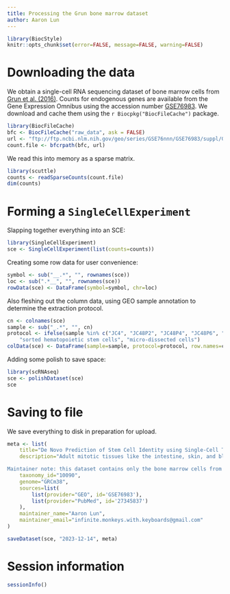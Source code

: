 ```yaml
---
title: Processing the Grun bone marrow dataset
author: Aaron Lun
---
```


```r
library(BiocStyle)
knitr::opts_chunk$set(error=FALSE, message=FALSE, warning=FALSE)
```

# Downloading the data

We obtain a single-cell RNA sequencing dataset of bone marrow cells from [Grun et al. (2016)](https://doi.org/10.1016/j.stem.2016.05.010).
Counts for endogenous genes are available from the Gene Expression Omnibus
using the accession number [GSE76983](https://www.ncbi.nlm.nih.gov/geo/query/acc.cgi?acc=GSE76983).
We download and cache them using the `r Biocpkg("BiocFileCache")` package.

```r
library(BiocFileCache)
bfc <- BiocFileCache("raw_data", ask = FALSE)
url <- "ftp://ftp.ncbi.nlm.nih.gov/geo/series/GSE76nnn/GSE76983/suppl/GSE76983_expdata_BMJhscC.csv.gz"
count.file <- bfcrpath(bfc, url)
```

We read this into memory as a sparse matrix.

```r
library(scuttle)
counts <- readSparseCounts(count.file)
dim(counts)
```

# Forming a `SingleCellExperiment`

Slapping together everything into an SCE:

```r
library(SingleCellExperiment)
sce <- SingleCellExperiment(list(counts=counts))
```

Creating some row data for user convenience:

```r
symbol <- sub("__.*", "", rownames(sce))
loc <- sub(".*__", "", rownames(sce))
rowData(sce) <- DataFrame(symbol=symbol, chr=loc)
```

Also fleshing out the column data, using GEO sample annotation to determine the extraction protocol.

```r
cn <- colnames(sce)
sample <- sub("_.*", "", cn)
protocol <- ifelse(sample %in% c("JC4", "JC48P2", "JC48P4", "JC48P6", "JC48P7"),
    "sorted hematopoietic stem cells", "micro-dissected cells")
colData(sce) <- DataFrame(sample=sample, protocol=protocol, row.names=cn)
```

Adding some polish to save space:

```r
library(scRNAseq)
sce <- polishDataset(sce)
sce
```

# Saving to file 

We save everything to disk in preparation for upload.

```r
meta <- list(
    title="De Novo Prediction of Stem Cell Identity using Single-Cell Transcriptome Data [bone marrow only]",
    description="Adult mitotic tissues like the intestine, skin, and blood undergo constant turnover throughout the life of an organism. Knowing the identity of the stem cell is crucial to understanding tissue homeostasis and its aberrations upon disease. Here we present a computational method for the derivation of a lineage tree from single-cell transcriptome data. By exploiting the tree topology and the transcriptome composition, we establish StemID, an algorithm for identifying stem cells among all detectable cell types within a population. We demonstrate that StemID recovers two known adult stem cell populations, Lgr5+ cells in the small intestine and hematopoietic stem cells in the bone marrow. We apply StemID to predict candidate multipotent cell populations in the human pancreas, a tissue with largely uncharacterized turnover dynamics. We hope that StemID will accelerate the search for novel stem cells by providing concrete markers for biological follow-up and validation.

Maintainer note: this dataset contains only the bone marrow cells from the study. The protocol used to extract each cell is determined from the GEO annotation for the sample containing the cell.",
    taxonomy_id="10090",
    genome="GRCm38",
    sources=list(
        list(provider="GEO", id='GSE76983'),
        list(provider="PubMed", id='27345837')
    ),
    maintainer_name="Aaron Lun",
    maintainer_email="infinite.monkeys.with.keyboards@gmail.com"
)

saveDataset(sce, "2023-12-14", meta)
```

# Session information {-}

```r
sessionInfo()
```
